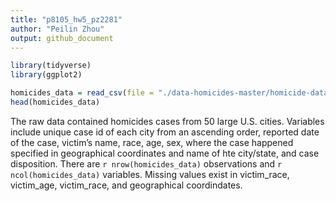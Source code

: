 ```yaml
---
title: "p8105_hw5_pz2281"
author: "Peilin Zhou"
output: github_document
---
```


```r
library(tidyverse)
library(ggplot2)
```

```r
homicides_data = read_csv(file = "./data-homicides-master/homicide-data.csv")
head(homicides_data)
```
The raw data contained homicides cases from 50 large U.S. cities. Variables include unique case id of each city from an ascending order, reported date of the case, victim's name, race, age, sex, where the case happened specified in geographical coordinates and name of hte city/state, and case disposition. There are `r nrow(homicides_data)` observations and `r ncol(homicides_data)` variables. Missing values exist in victim_race, victim_age, victim_race, and geographical coordindates.
